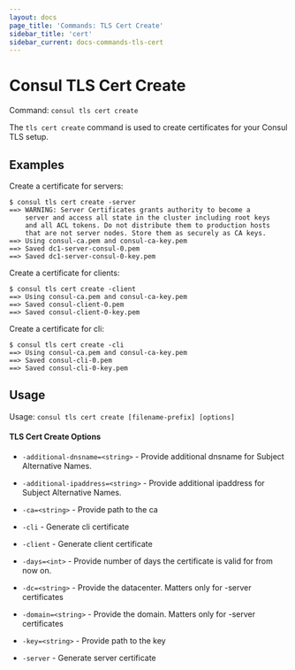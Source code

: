 ```yaml
---
layout: docs
page_title: 'Commands: TLS Cert Create'
sidebar_title: 'cert'
sidebar_current: docs-commands-tls-cert
---
```


# Consul TLS Cert Create

Command: `consul tls cert create`

The `tls cert create` command is used to create certificates for your Consul TLS
setup.

## Examples

Create a certificate for servers:

```shell
$ consul tls cert create -server
==> WARNING: Server Certificates grants authority to become a
    server and access all state in the cluster including root keys
    and all ACL tokens. Do not distribute them to production hosts
    that are not server nodes. Store them as securely as CA keys.
==> Using consul-ca.pem and consul-ca-key.pem
==> Saved dc1-server-consul-0.pem
==> Saved dc1-server-consul-0-key.pem
```

Create a certificate for clients:

```shell
$ consul tls cert create -client
==> Using consul-ca.pem and consul-ca-key.pem
==> Saved consul-client-0.pem
==> Saved consul-client-0-key.pem
```

Create a certificate for cli:

```shell
$ consul tls cert create -cli
==> Using consul-ca.pem and consul-ca-key.pem
==> Saved consul-cli-0.pem
==> Saved consul-cli-0-key.pem
```

## Usage

Usage: `consul tls cert create [filename-prefix] [options]`

#### TLS Cert Create Options

- `-additional-dnsname=<string>` - Provide additional dnsname for Subject Alternative Names.

- `-additional-ipaddress=<string>` - Provide additional ipaddress for Subject Alternative Names.

- `-ca=<string>` - Provide path to the ca

- `-cli` - Generate cli certificate

- `-client` - Generate client certificate

- `-days=<int>` - Provide number of days the certificate is valid for from now on.

- `-dc=<string>` - Provide the datacenter. Matters only for -server certificates

- `-domain=<string>` - Provide the domain. Matters only for -server certificates

- `-key=<string>` - Provide path to the key

- `-server` - Generate server certificate
